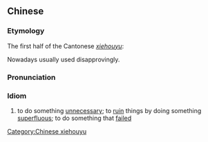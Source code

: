 {{also|阿茂整饼}}
==Chinese==
{{zh-forms|s=阿茂整饼|lit=''aa mau'' makes cakes}}

===Etymology===
The first half of the Cantonese ''[[xiehouyu]]'':
: {{zh-x|阿茂整餅——冇 嗰 樣，整 嗰 樣|(The [[dim sum]] maker) ''aa mau'' makes cakes -- whichever kind (of cake) is running out will be made promptly.|C}}

Nowadays usually used disapprovingly.

===Pronunciation===
{{zh-pron
|c=aa3 mau6 zing2 beng2
|cat=id
}}

===Idiom===
{{zh-idiom}}

# {{lb|zh|Cantonese}} to do something [[unnecessary]]; to [[ruin]] things by doing something [[superfluous]]; to do something that [[fail]]ed

[[Category:Chinese xiehouyu]]